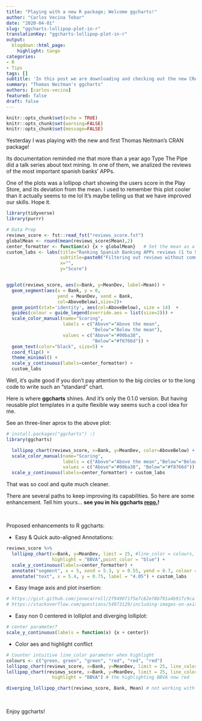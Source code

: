 ```yaml
---
title: "Playing with a new R package; Welcome ggcharts!"
author: "Carlos Vecina Tebar"
date: "2020-04-01"
slug: "ggcharts-lollipop-plot-in-r"
translationKey: "ggcharts-lollipop-plot-in-r"
output:
  blogdown::html_page:
    highlight: tango
categories:
- R
- Tips
tags: []
subtitle: 'In this post we are downloading and checking out the new CRAN package ggcharts. A ggplot extension with some cool oneliner plots.'
summary: "Thomas Neitman's ggcharts"
authors: [carlos-vecina]
featured: false
draft: false
---
```


```r
knitr::opts_chunk$set(echo = TRUE)
knitr::opts_chunk$set(warning=FALSE)
knitr::opts_chunk$set(message=FALSE)
```


Yesterday I was playing with the new and first Thomas Neitman's CRAN package!

Its documentation reminded me that more than a year ago Type The Pipe did a talk series about text mining. In one of them, we analized the reviews of the most important spanish banks' APPs.

One of the plots was a lollipop chart showing the users score in the Play Store, and its deviation from the mean. I used to remember this plot cooler than it actually seems to me lol
It's maybe telling us that we have improved our skills. Hope it.

```r
library(tidyverse)
library(purrr)

# Data Prep
reviews_score <- fst::read_fst("reviews_score.fst")
globalMean <- round(mean(reviews_score$Mean),2)
center_formatter <- function(x) {x + globalMean}   # Set the mean as a center
custom_labs <- labs(title="Ranking Spanish Banking APPs reviews (1 to 5 stars) ", 
                    subtitle=paste0("Filtering out reviews without comment. Last week data. The mean score is: ", globalMean), 
                    x="",
                    y="Score")


ggplot(reviews_score, aes(x=Bank, y=MeanDev, label=Mean)) + 
  geom_segment(aes(x = Bank, y = 0,
                   yend = MeanDev, xend = Bank,
                   col=AboveBelow),size=2)+ 
  geom_point(stat='identity', aes(col=AboveBelow), size = 14)  +
  guides(colour = guide_legend(override.aes = list(size=2))) +
  scale_color_manual(name="Scoring", 
                     labels = c("Above"="Above the mean",
                                "Below"="Below the mean"), 
                     values = c("Above"="#00ba38",
                                "Below"="#f8766d")) + 
  geom_text(color="black", size=5) +
  coord_flip() + 
  theme_minimal() +
  scale_y_continuous(labels=center_formatter) +
  custom_labs

```

Well, it's quite good if you don't pay attention to the big circles or to the long code to write such an "standard" chart.

Here is where **ggcharts** shines. And it's only the 0.1.0 version. But having reusable plot templates in a quite flexible way seems such a cool idea for me.

See an three-liner aprox to the above plot:
```r
# install.packages("ggcharts") :)
library(ggcharts)

  lollipop_chart(reviews_score, x=Bank, y=MeanDev, color=AboveBelow) +
  scale_color_manual(name="Scoring", 
                     labels = c("Above"="Above the mean","Below"="Below the mean"), 
                     values = c("Above"="#00ba38", "Below"="#f8766d")) +
  scale_y_continuous(labels=center_formatter) + custom_labs 
```

That was so cool and quite much cleaner.

There are several paths to keep improving its capabilities. So here are some enhancement. Tell him yours... **see you in his ggcharts [repo.](https://github.com/thomas-neitmann/ggcharts)!**

<br>

Proposed enhancements to R ggcharts:

- Easy & Quick auto-aligned Annotations:
```r
reviews_score %>% 
  lollipop_chart(x=Bank, y=MeanDev, limit = 25, #line_color = colours,
                 highlight = "BBVA",point_color = "blue") + 
  scale_y_continuous(labels=center_formatter) +
  annotate("segment", x = 5, xend = 5.3, y = 0.55, yend = 0.7, colour = "black") +
  annotate("text", x = 5.4, y = 0.75, label = "4.05") + custom_labs
```

- Easy Image axis and plot insertion:
```r
# https://gist.github.com/jonocarroll/2f9490f1f5e7c82ef8b791a4b91fc9ca
# https://stackoverflow.com/questions/54973129/including-images-on-axis-label-in-an-animated-ggplot2
```

- Easy non 0 centered in lolliplot and diverging lolliplot:
```r
# center parameter?
scale_y_continuous(labels = function(x) {x + center})
```

- Color aes and highlight conflict
```r
# Counter intuitive line_color parameter when highlight
colours <- c("green, green", "green", "red", "red", "red")
lollipop_chart(reviews_score, x=Bank, y=MeanDev, limit = 25, line_color = colours) # BBVA is green
lollipop_chart(reviews_score, x=Bank, y=MeanDev, limit = 25, line_color = colours,
                 highlight = "BBVA") # the highlighting BBVA now red

diverging_lollipop_chart(reviews_score, Bank, Mean) # not working with all positive values (linked with  to center in non 0 value)
```

<br>

Enjoy ggcharts!

<br>
